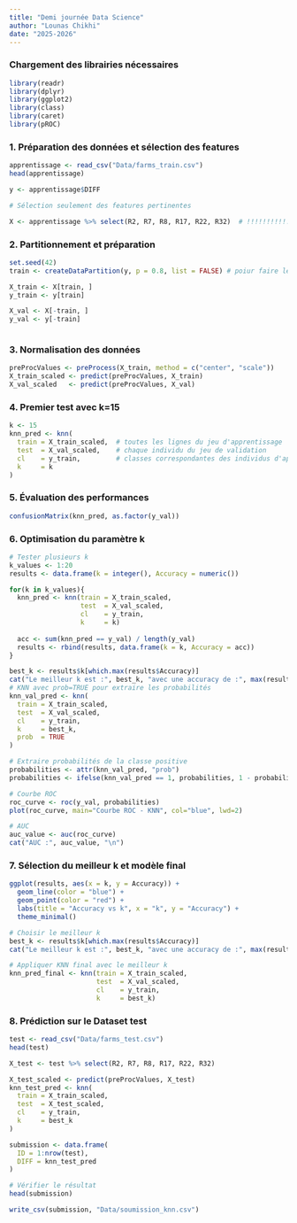 ```yaml
---
title: "Demi journée Data Science"
author: "Lounas Chikhi"
date: "2025-2026"
---
```

  
### Chargement des librairies nécessaires

```r
library(readr)
library(dplyr)
library(ggplot2)
library(class)
library(caret)
library(pROC)


```


###  1. Préparation des données et sélection des features


```r

apprentissage <- read_csv("Data/farms_train.csv")
head(apprentissage)

y <- apprentissage$DIFF

# Sélection seulement des features pertinentes

X <- apprentissage %>% select(R2, R7, R8, R17, R22, R32)  # !!!!!!!!!!!!! a voir 


```


###   2. Partitionnement et préparation

```r



set.seed(42)
train <- createDataPartition(y, p = 0.8, list = FALSE) # poiur faire le partitionnement des données en apprentisage et validation 

X_train <- X[train, ]
y_train <- y[train]

X_val <- X[-train, ]
y_val <- y[-train]



```



###   3. Normalisation des données

```r

preProcValues <- preProcess(X_train, method = c("center", "scale"))
X_train_scaled <- predict(preProcValues, X_train)
X_val_scaled   <- predict(preProcValues, X_val)
```


###   4. Premier test avec k=15

```r

k <- 15
knn_pred <- knn(
  train = X_train_scaled,  # toutes les lignes du jeu d'apprentissage
  test  = X_val_scaled,    # chaque individu du jeu de validation
  cl    = y_train,         # classes correspondantes des individus d'apprentissage
  k     = k
)
```


###   5. Évaluation des performances

```r
confusionMatrix(knn_pred, as.factor(y_val))

```



###   6. Optimisation du paramètre k


```r


# Tester plusieurs k
k_values <- 1:20
results <- data.frame(k = integer(), Accuracy = numeric())

for(k in k_values){
  knn_pred <- knn(train = X_train_scaled,
                  test  = X_val_scaled,
                  cl    = y_train,
                  k     = k)
  
  acc <- sum(knn_pred == y_val) / length(y_val)
  results <- rbind(results, data.frame(k = k, Accuracy = acc))
}

best_k <- results$k[which.max(results$Accuracy)]
cat("Le meilleur k est :", best_k, "avec une accuracy de :", max(results$Accuracy), "\n")
# KNN avec prob=TRUE pour extraire les probabilités
knn_val_pred <- knn(
  train = X_train_scaled,
  test  = X_val_scaled,
  cl    = y_train,
  k     = best_k,
  prob  = TRUE
)

# Extraire probabilités de la classe positive
probabilities <- attr(knn_val_pred, "prob")
probabilities <- ifelse(knn_val_pred == 1, probabilities, 1 - probabilities)

# Courbe ROC
roc_curve <- roc(y_val, probabilities)
plot(roc_curve, main="Courbe ROC - KNN", col="blue", lwd=2)

# AUC
auc_value <- auc(roc_curve)
cat("AUC :", auc_value, "\n")


```



###   7. Sélection du meilleur k et modèle final

```r

ggplot(results, aes(x = k, y = Accuracy)) +
  geom_line(color = "blue") +
  geom_point(color = "red") +
  labs(title = "Accuracy vs k", x = "k", y = "Accuracy") +
  theme_minimal()

# Choisir le meilleur k
best_k <- results$k[which.max(results$Accuracy)]
cat("Le meilleur k est :", best_k, "avec une accuracy de :", max(results$Accuracy), "\n")

# Appliquer KNN final avec le meilleur k
knn_pred_final <- knn(train = X_train_scaled,
                      test  = X_val_scaled,
                      cl    = y_train,
                      k     = best_k)


```



###   8. Prédiction sur le Dataset test


```r
test <- read_csv("Data/farms_test.csv")
head(test)

X_test <- test %>% select(R2, R7, R8, R17, R22, R32)

X_test_scaled <- predict(preProcValues, X_test)
knn_test_pred <- knn(
  train = X_train_scaled,
  test  = X_test_scaled,
  cl    = y_train,
  k     = best_k
)

submission <- data.frame(
  ID = 1:nrow(test),
  DIFF = knn_test_pred
)

# Vérifier le résultat
head(submission)

write_csv(submission, "Data/soumission_knn.csv")

```





